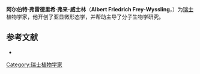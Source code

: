{{Infobox scientist
|name              = 阿尔伯特·弗雷德里希·弗来-威士林
|image             =
|image_size        = 
|caption           = 
|birth_date        = 1900年11月8日
|birth_place       = [[瑞士|瑞士]][[屈斯纳赫特_(苏黎世州)|屈斯纳赫特]]
|death_date        = 1988年8月30日
|death_place       = [[瑞士|瑞士]][[邁倫|邁倫]]
|residence  =
 |citizenship = 
|nationality       = {{SWI}}
|ethnicity         = 
|field             = [[分子生物学|分子生物学]]
|work_institutions = [[苏黎世联邦理工学院|苏黎世联邦理工学院]] 
|alma_mater        = 
|doctoral_advisor  = 
|doctoral_students = 
|known_for         = [[晶体学|晶体学]]
|author_abbrev_bot =|author_abbrev_zoo = 
|influences        = 
|influenced        = 
|prizes            = 
|footnotes = |signature         =
}}

'''阿尔伯特·弗雷德里希·弗来-威士林'''（'''Albert Friedrich Frey-Wyssling '''，{{bd|1900年|11月8日|1988年|8月30日}}）为[[瑞士|瑞士]]植物学家，他开创了亚显微形态学，并帮助主导了分子生物学研究。

== 参考文献 ==
{{refbegin}}
* {{cite journal | author = Matile, Philippe | title = Albert Frey-Wyssling. 8 November 1900-30 August 1988 | journal = Biographical Memoirs of Fellows of the Royal Society | volume = 35 | pages = 114–26 | doi = 10.1098/rsbm.1990.0005|date=March 1990}}
{{refend}}

{{Authority control}}
{{DEFAULTSORT:Frey-Wyssling, Albert}}

[[Category:瑞士植物学家|Category:瑞士植物学家]]